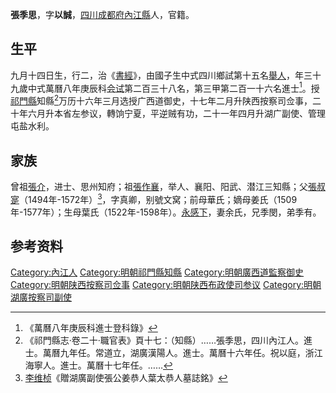 {{Otheruses|other=名为张以诚的其他人物|张以诚}}
{{明清人物信息框
| 姓名 = 張季思
| 原名 =
| 圖片名稱= 
| 圖片大小 =
| 圖片說明 = 
| 最高職務 =湖广按察司副使
| 國家 = 大明 
| 爵位 =
| 籍貫 = [[四川|四川]][[成都府|成都府]][[內江縣|內江縣]]
| 族裔 = 
| 旗籍 = 
| 字號 = 
| 諡號 =
| 出生日期 = 九月十四日
| 出生地點 =
| 逝世日期 = 
| 逝世地點 =
| 墓葬 =
| 配偶 = 娶余氏，封恭人
| 親屬 = 曾祖[[張介|張介]]，祖[[張作襄|張作襄]]，父[[張叔寔|張叔寔]]，前母華氏；嫡母姜氏；生母葉氏
| 出身 =
* 萬曆元年癸酉科舉人
* 萬曆八年庚辰科進士
| 經歷 =
| 著作 = 
}}
'''張季思'''{{BD|1542年||1601年||}}，字'''以誠'''，[[四川|四川]][[成都府|成都府]][[內江縣|內江縣]]人，官籍。

==生平==
九月十四日生，行二，治《[[書經|書經]]》，由國子生中式四川鄉試第十五名[[舉人|舉人]]，年三十九歲中式萬曆八年庚辰科[[会试|会试]]第二百三十八名，第三甲第二百一十六名進士<ref>《萬曆八年庚辰科進士登科錄》</ref>。授[[祁門縣|祁門縣]]知縣<ref>《祁門縣志·卷二十·職官表》頁十七：（知縣）……張季思，四川內江人。進士。萬曆九年任。常道立，湖廣漢陽人。進士。萬曆十六年任。祝以庭，浙江海寧人。進士。萬曆十七年任。……</ref>万历十六年三月选授广西道御史，十七年二月升陕西按察司佥事，二十年六月升本省左参议，轉饷宁夏，平逆贼有功，二十一年四月升湖广副使、管理屯盐水利。

==家族== 
曾祖[[張介|張介]]，进士、思州知府；祖[[張作襄|張作襄]]，举人、襄阳、阳武、潜江三知縣；父[[張叔寔|張叔寔]]（1494年-1572年）<ref>[[李维桢|李维桢]]《贈湖廣副使張公姜恭人葉太恭人墓誌銘》</ref>，字真卿，别號文窝；前母華氏；嫡母姜氏（1509年-1577年）；生母葉氏（1522年-1598年）。[[永感下|永感下]]，妻余氏，兄季閔，弟季有。

== 参考资料 ==
{{reflist}}

{{萬曆八年庚辰科殿试金榜}}

{{Authority control}}

{{DEFAULTSORT:}}
[[Category:內江人|Category:內江人]]
[[Category:明朝祁門縣知縣|Category:明朝祁門縣知縣]]
[[Category:明朝廣西道監察御史|Category:明朝廣西道監察御史]]
[[Category:明朝陕西按察司佥事|Category:明朝陕西按察司佥事]]
[[Category:明朝陕西布政使司参议|Category:明朝陕西布政使司参议]]
[[Category:明朝湖廣按察司副使|Category:明朝湖廣按察司副使]]

{{明朝人物小作品}}